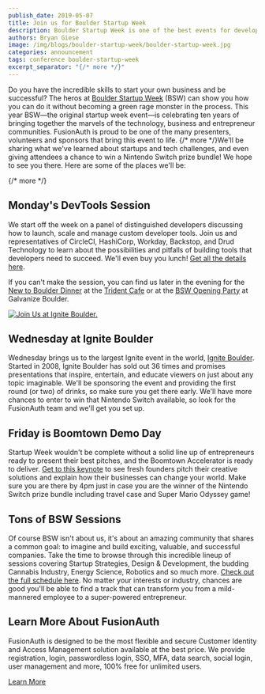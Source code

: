```yaml
---
publish_date: 2019-05-07 
title: Join us for Boulder Startup Week
description: Boulder Startup Week is one of the best events for developers, founders, startups and VC entrepreneurs. Join us!
authors: Bryan Giese
image: /img/blogs/boulder-startup-week/boulder-startup-week.jpg
categories: announcement
tags: conference boulder-startup-week
excerpt_separator: "{/* more */}"
---
```


Do you have the incredible skills to start your own business and be successful? The heros at [Boulder Startup Week](https://boulderstartupweek.com/ "Jump to Boulder Startup Week site") (BSW) can show you how you can do it without becoming a green rage monster in the process. This year BSW—the original startup week event—is celebrating ten years of bringing together the marvels of the technology, business and entrepreneur communities. FusionAuth is proud to be one of the many presenters, volunteers and sponsors that bring this event to life. {/* more */}We'll be sharing what we've learned about startups and tech challenges, and even giving attendees a chance to win a Nintendo Switch prize bundle! We hope to see you there. Here are some of the places we'll be:

{/* more */}

## Monday's DevTools Session
We start off the week on a panel of distinguished developers discussing how to launch, scale and manage custom developer tools. Join us and representatives of CircleCI, HashiCorp, Workday, Backstop, and Drud Technology to learn about the possibilities and pitfalls of building tools that developers need to succeed.  We'll even buy you lunch! [Get all the details here](https://sched.co/NNY7).

If you can't make the session, you can find us later in the evening for the [New to Boulder Dinner](https://sched.co/NNhe) at the [Trident Cafe](https://www.tridentcafe.com/) or at the [BSW Opening Party](https://sched.co/O6Gk) at Galvanize Boulder.

[![Join Us at Ignite Boulder.](/img/blogs/boulder-startup-week/cropped-IGNITE-boulder-logo-dark.png)](https://igniteboulder.com)

## Wednesday at Ignite Boulder
Wednesday brings us to the largest Ignite event in the world, [Ignite Boulder](https://igniteboulder.com/). Started in 2008, Ignite Boulder has sold out 36 times and promises presentations that inspire, entertain, and educate viewers on just about any topic imaginable. We'll be sponsoring the event and providing the first round (or two) of drinks, so make sure you get there early. We'll have more chances to enter to win that Nintendo Switch available, so look for the FusionAuth team and we'll get you set up.

## Friday is Boomtown Demo Day
Startup Week wouldn't be complete without a solid line up of entrepreneurs ready to present their best pitches, and the Boomtown Accelerator is ready to deliver. [Get to this keynote](https://sched.co/NNXy) to see fresh founders pitch their creative solutions and explain how their businesses can change your world. Make sure you are there by 4pm just in case you are the winner of the Nintendo Switch prize bundle including travel case and Super Mario Odyssey game!

## Tons of BSW Sessions
Of course BSW isn't about us, it's about an amazing community that shares a common goal: to imagine and build exciting, valuable, and successful companies. Take the time to browse through this incredible lineup of sessions covering Startup Strategies, Design & Development, the budding Cannabis Industry, Energy Science, Robotics and so much more. [Check out the full schedule here](https://boulderstartupweek2019.sched.com/). No matter your interests or industry, chances are good you'll be able to find a track that can transform you from a mild-mannered employee to a super-powered entrepreneur.

## Learn More About FusionAuth

FusionAuth is designed to be the most flexible and secure Customer Identity and Access Management solution available at the best price. We provide registration, login, passwordless login, SSO, MFA, data search, social login, user management and more, 100% free for unlimited users.

[Learn More](/ "FusionAuth Home")
